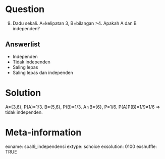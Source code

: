 Question
========
(9) Dadu sekali. A=kelipatan 3, B=bilangan >4. Apakah A dan B independen?

Answerlist
----------
* Independen
* Tidak independen
* Saling lepas
* Saling lepas dan independen

Solution
========
A={3,6}, P(A)=1/3. B={5,6}, P(B)=1/3. A∩B={6}, P=1/6. P(A)P(B)=1/9≠1/6 ⇒ tidak independen.

Meta-information
================
exname: soal9_independensi
extype: schoice
exsolution: 0100
exshuffle: TRUE
